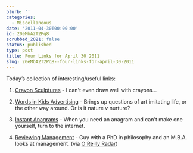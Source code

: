 ```yaml
---
blurb: ''
categories:
  - Miscellaneous
date: '2011-04-30T00:00:00'
id: 20eMbA2T2Pq8
scrubbed_2021: false
status: published
type: post
title: Four Links for April 30 2011
slug: 20eMbA2T2Pq8--four-links-for-april-30-2011
---
```


Today’s collection of interesting/useful links: 

1. [Crayon Sculptures](http://www.diemchau.com/crayons1.html) - I can't even draw well with crayons... 

2. [Words in Kids Advertising](http://www.achilleseffect.com/2011/03/word-cloud-how-toy-ad-vocabulary-reinforces-gender-stereotypes/) - Brings up questions of art imitating life, or the other way around. Or is it nature v nurture? 

3. [Instant Anagrams](http://wordsmith.org/anagram/) - When you need an anagram and can't make one yourself, turn to the internet. 

4. [Reviewing Management](http://www.theatlantic.com/magazine/print/2006/06/the-management-myth/4883/) - Guy with a PhD in philosophy and an M.B.A. looks at management. (via [O'Reilly Radar](http://radar.oreilly.com/))
